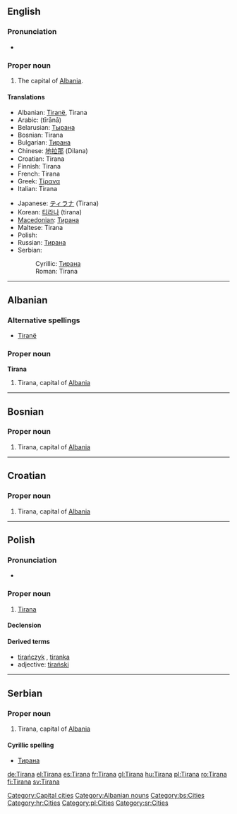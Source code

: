 {{wikipedia}}
==English==

===Pronunciation===
* {{rhymes|ɑːnə}}

===Proper noun===
{{infl|en|proper noun}}

# The capital of [[Albania]].

====Translations====
{{top}}
* Albanian: [[Tiranë]], Tirana
* Arabic: {{Arab|[[تيرانا]]}} (tīrānā)
* Belarusian: [[Тырана]]
* Bosnian: Tirana {{f}}
* Bulgarian: [[Тирана]]
* Chinese: [[地拉那]] (Dilana)
* Croatian: Tirana {{f}}
* Finnish: Tirana
* French: Tirana
* Greek: [[Τίρανα]]
* Italian: Tirana
{{mid}}
* Japanese: [[ティラナ]] (Tirana)
* Korean: [[티라나]] (tirana)
* [[Macedonian]]: [[Тирана]] {{f}}
* Maltese: Tirana
* Polish: {{l|pl|Tirana}} {{f}}
* Russian: [[Тирана]] {{f}}
* Serbian:
*: Cyrillic: [[Тирана]] {{f}}
*: Roman: Tirana {{f}}
{{bottom}}

[[Category:Capital cities]]

----

==Albanian==

===Alternative spellings===
* [[Tiranë]]

===Proper noun===
'''Tirana'''

# Tirana, capital of [[Albania]]

[[Category:Albanian nouns]]

----

==Bosnian==

===Proper noun===
{{infl|bs|proper noun|g=f}}

# Tirana, capital of [[Albania]]

[[Category:bs:Cities]]

----

==Croatian==

===Proper noun===
{{infl|hr|proper noun|g=f}}

# Tirana, capital of [[Albania]]

[[Category:hr:Cities]]
----
==Polish==

===Pronunciation===
* {{IPA|/t̪iˈran̪a/|lang=pl}}

===Proper noun===
{{infl|pl|proper noun|g=f}}

# [[#English|Tirana]]

====Declension====
{{pl-decl-noun-sing
|Tirana
|Tirany
|Tiranie
|Tiranę
|Tiraną
|Tiranie
|Tirano
}}

====Derived terms====
*[[tirańczyk]] {{m}}, [[tiranka]] {{f}}
*adjective: [[tirański]]

[[Category:pl:Cities]]

----

==Serbian==

===Proper noun===
{{infl|sv|proper noun|g=f}}

# Tirana, capital of [[Albania]]

====Cyrillic spelling====
* [[Тирана#Serbian|Тирана]]

[[Category:sr:Cities]]

[[de:Tirana]]
[[el:Tirana]]
[[es:Tirana]]
[[fr:Tirana]]
[[gl:Tirana]]
[[hu:Tirana]]
[[pl:Tirana]]
[[ro:Tirana]]
[[fi:Tirana]]
[[sv:Tirana]]